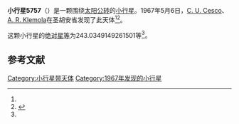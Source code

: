 {{Infobox planet
| bgcolour = #FFFFC0
| name = 5757 Ticha
| symbol = 
| image = 
| caption = 
| discovery = yes
| discovery_ref = 
| discoverer = [[C._U._Cesco|C. U. Cesco]]、[[A._R._Klemola|A. R. Klemola]]
| discovery_site = [[圣胡安省|圣胡安省]] 
| discovered = 1967年5月6日
| designations = yes
| mp_name = 
| named_after = 
| alt_names = 1967 JN/ 1973 UV3 / 1992 JC
| mp_category = [[主带小行星|主带小行星]]
| orbit_ref = <ref name="a">[http://ssd.jpl.nasa.gov/sbdb.cgi?sstr=5757 5757 Ticha] {{Wayback|url=http://ssd.jpl.nasa.gov/sbdb.cgi?sstr=5757 |date=20140902121142 }}，小行星數據庫瀏覽器（JPL Small-Body Database Browser）－[[美国国家航空航天局|美国国家航空航天局]]喷气推进实验室</ref>
| epoch = 2456400.5 (2013年4月18日更新)
| aphelion = {{convert|3.4822684586614|AU|km|3|abbr=on|lk=out}}
| perihelion = {{convert|2.393814040223604|AU|km|3|abbr=on}}
| semimajor = {{convert|2.938041249442502|AU|km|3|abbr=on}}
| eccentricity = 0.185234707
| period = 1839.438449 [[日|日]]<br />5.04[[儒略年|儒略年]]
| avg_speed = 
| inclination = 13.68360208474745
| asc_node = 38.27140940788266
| mean_anomaly = 
| arg_peri = 243.0349149261501
| satellites = 
| physical_characteristics = yes
| dimensions = 
| mass = 
| density = 
| surface_grav = 
| escape_velocity = 
| sidereal_day = 
| axial_tilt = 
| pole_ecliptic_lat = 
| pole_ecliptic_lon = 
| albedo = 
| temperatures= 
| temp_name1 = 
| mean_temp_1 = 
| max_temp_1 = 
| temp_name2 = 
| max_temp_2 = 
| spectral_type = 
| abs_magnitude = 243.0349149261501
}}

'''小行星5757'''（{{lang-en|5757 Ticha}}）是一颗围绕[[太阳|太阳]][[公转|公转]]的[[小行星|小行星]]。1967年5月6日，[[C._U._Cesco|C. U. Cesco]]、[[A._R._Klemola|A. R. Klemola]]在圣胡安省发现了此天体<ref name="a" /><ref>{{cite news|title=小行星列表|url=http://cfa-www.harvard.edu/iau/lists/NumberedMPs.txt|accessdate=2013-07-08|newspaper=哈佛大学|archive-date=2008-05-17|archive-url=https://web.archive.org/web/20080517010638/http://cfa-www.harvard.edu/iau/lists/NumberedMPs.txt|dead-url=no}}</ref>。

这颗小行星的[[绝对星等|绝对星等]]为243.0349149261501等<ref name="a" />。

==参考文献==
{{reflist}}
{{Minor Planet Number|[[小行星5756|小行星5756]]|[[小行星5758|小行星5758]]}}

{{小天体}}

[[Category:小行星带天体|Category:小行星带天体]]
[[Category:1967年发现的小行星|Category:1967年发现的小行星]]

{{asteroid-stub}}